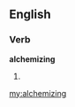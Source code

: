 ==English==

===Verb===
'''alchemizing'''

# {{present participle of|[[alchemize]]}}

[[my:alchemizing]]